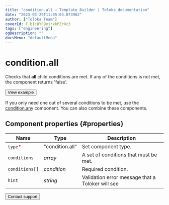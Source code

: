 ```yaml
---
title: "condition.all — Template Builder | Toloka documentation"
date: "2023-03-29T11:05:03.873962"
author: ["Toloka Team"]
coverId: F_bIcOYF9yjrxkPZrXc3
tags: ["engineering"]
ogDescription: ""
docsMenu: "defaultMenu"
---
```


# condition.all

Checks that **all** child conditions are met. If any of the conditions is not met, the component returns 'false'.

<Button themeColor="light" view="default" size="l" type="link" url="https://ya.cc/t/oG54z4RK3vwCUQ">View example</Button>

If you only need one out of several conditions to be met, use the [condition.any](/docs/template-builder/reference/condition.any) component. You can also combine these components.

## Component properties {#properties}

**Name** | **Type** | **Description**
----- | ----- | -----
`type`<span style="color: red">\*</span> | "condition.all" | Set component type.
`conditions` | _array_ | A set of conditions that must be met.
`conditions[]` | _condition_ | Required condition.
`hint` | _string_ | Validation error message that a Toloker will see

<Button themeColor="light" view="default" size="l" type="link" url="/docs/guide/troubleshooting/support?form-source=template-builder-reference-condition-all">Contact support</Button>